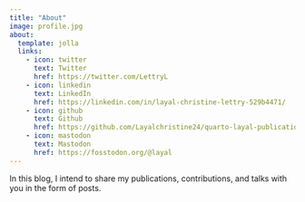 ```yaml
---
title: "About"
image: profile.jpg
about:
  template: jolla
  links:
    - icon: twitter
      text: Twitter
      href: https://twitter.com/LettryL
    - icon: linkedin
      text: LinkedIn
      href: https://linkedin.com/in/layal-christine-lettry-529b4471/
    - icon: github
      text: Github
      href: https://github.com/Layalchristine24/quarto-layal-publications
    - icon: mastodon
      text: Mastodon
      href: https://fosstodon.org/@layal
---
```


In this blog, I intend to share my publications, contributions, and talks with you in the form of posts.
